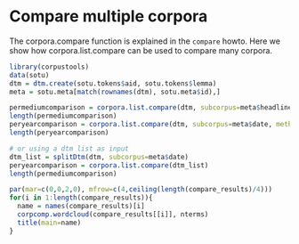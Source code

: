 Compare multiple corpora
========================================================

The corpora.compare function is explained in the `compare` howto. Here we show how corpora.list.compare can be used to compare many corpora. 

```r
library(corpustools)
data(sotu)
dtm = dtm.create(sotu.tokens$aid, sotu.tokens$lemma)
meta = sotu.meta[match(rownames(dtm), sotu.meta$id),]

permediumcomparison = corpora.list.compare(dtm, subcorpus=meta$headline)
length(permediumcomparison)
peryearcomparison = corpora.list.compare(dtm, subcorpus=meta$date, method='chain')
length(peryearcomparison)

# or using a dtm list as input
dtm_list = splitDtm(dtm, subcorpus=meta$date)
peryearcomparison = corpora.list.compare(dtm_list)
length(permediumcomparison)

par(mar=c(0,0,2,0), mfrow=c(4,ceiling(length(compare_results)/4)))
for(i in 1:length(compare_results)){
  name = names(compare_results)[i]
  corpcomp.wordcloud(compare_results[[i]], nterms)
  title(main=name)
}

```
